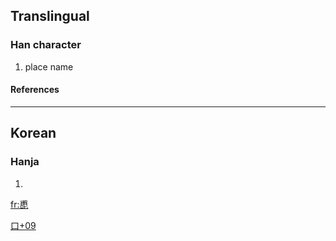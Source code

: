 ==Translingual==
===Han character===
{{Han char|rn=30|rad=口|as=09|sn=12|four=|canj=戈月口心 (IBRP)}}
# place name
====References====
{{Han ref|kx=0201.121|dj=0424.050|hdz=10651.051|uh=55B8|ud=21944}}
----
==Korean==
===Hanja===
{{ko-hanja|hangeul=[[폿]]|rv=pot|mr=p'ot}}
# {{defn|Korean}}


[[Category:Korean-only CJKV Characters|口+09]]

[[fr:喸]]